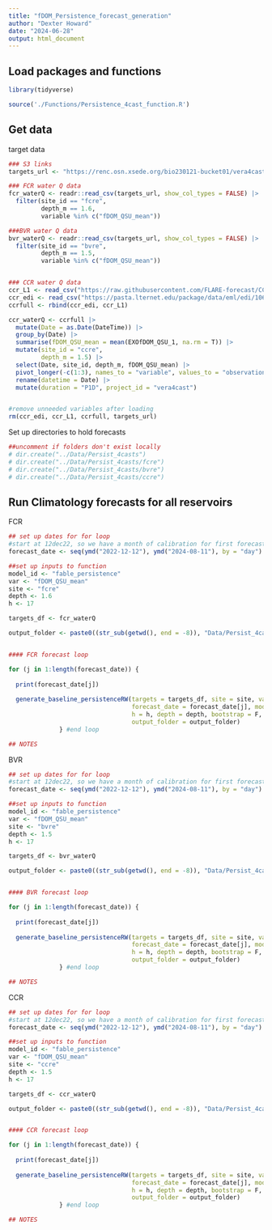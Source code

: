 ```yaml
---
title: "fDOM_Persistence_forecast_generation"
author: "Dexter Howard"
date: "2024-06-28"
output: html_document
---
```



## Load packages and functions 

```r
library(tidyverse)

source('./Functions/Persistence_4cast_function.R')

```


## Get data 

target data 
```r
### S3 links 
targets_url <- "https://renc.osn.xsede.org/bio230121-bucket01/vera4cast/targets/project_id=vera4cast/duration=P1D/daily-insitu-targets.csv.gz"

### FCR water Q data
fcr_waterQ <- readr::read_csv(targets_url, show_col_types = FALSE) |>
  filter(site_id == "fcre",
         depth_m == 1.6,
         variable %in% c("fDOM_QSU_mean"))

###BVR water Q data
bvr_waterQ <- readr::read_csv(targets_url, show_col_types = FALSE) |>
  filter(site_id == "bvre",
         depth_m == 1.5,
         variable %in% c("fDOM_QSU_mean"))


### CCR water Q data
ccr_L1 <- read_csv("https://raw.githubusercontent.com/FLARE-forecast/CCRE-data/ccre-dam-data-qaqc/ccre-waterquality_L1.csv")
ccr_edi <- read_csv("https://pasta.lternet.edu/package/data/eml/edi/1069/2/ea78dd541e089687af1f4c4b550bc9ca" )
ccrfull <- rbind(ccr_edi, ccr_L1)

ccr_waterQ <- ccrfull |> 
  mutate(Date = as.Date(DateTime)) |> 
  group_by(Date) |> 
  summarise(fDOM_QSU_mean = mean(EXOfDOM_QSU_1, na.rm = T)) |> 
  mutate(site_id = "ccre",
         depth_m = 1.5) |> 
  select(Date, site_id, depth_m, fDOM_QSU_mean) |> 
  pivot_longer(-c(1:3), names_to = "variable", values_to = "observation") |> 
  rename(datetime = Date) |> 
  mutate(duration = "P1D", project_id = "vera4cast")


#remove unneeded variables after loading
rm(ccr_edi, ccr_L1, ccrfull, targets_url)

```


Set up directories to hold forecasts

```r
##uncomment if folders don't exist locally
# dir.create("../Data/Persist_4casts")
# dir.create("../Data/Persist_4casts/fcre")
# dir.create("../Data/Persist_4casts/bvre")
# dir.create("../Data/Persist_4casts/ccre")

```


## Run Climatology forecasts for all reservoirs

FCR
```r
## set up dates for for loop
#start at 12dec22, so we have a month of calibration for first forecast and go to end of data set 
forecast_date <- seq(ymd("2022-12-12"), ymd("2024-08-11"), by = "day")

##set up inputs to function
model_id <- "fable_persistence"
var <- "fDOM_QSU_mean"
site <- "fcre"
depth <- 1.6
h <- 17

targets_df <- fcr_waterQ

output_folder <- paste0((str_sub(getwd(), end = -8)), "Data/Persist_4casts/fcre/", model_id, "_", site, "_")


#### FCR forecast loop

for (j in 1:length(forecast_date)) {
  
  print(forecast_date[j]) 
  
  generate_baseline_persistenceRW(targets = targets_df, site = site, var = var, 
                                  forecast_date = forecast_date[j], model_id = model_id, 
                                  h = h, depth = depth, bootstrap = F, 
                                  output_folder = output_folder)
              } #end loop

## NOTES

```



BVR

```r
## set up dates for for loop
#start at 12dec22, so we have a month of calibration for first forecast and go to end of data set 
forecast_date <- seq(ymd("2022-12-12"), ymd("2024-08-11"), by = "day")

##set up inputs to function
model_id <- "fable_persistence"
var <- "fDOM_QSU_mean"
site <- "bvre"
depth <- 1.5
h <- 17

targets_df <- bvr_waterQ

output_folder <- paste0((str_sub(getwd(), end = -8)), "Data/Persist_4casts/bvre/", model_id, "_", site, "_")


#### BVR forecast loop

for (j in 1:length(forecast_date)) {
  
  print(forecast_date[j]) 
  
  generate_baseline_persistenceRW(targets = targets_df, site = site, var = var, 
                                  forecast_date = forecast_date[j], model_id = model_id, 
                                  h = h, depth = depth, bootstrap = F, 
                                  output_folder = output_folder)
              } #end loop

## NOTES

```




CCR

```r
## set up dates for for loop
#start at 12dec22, so we have a month of calibration for first forecast and go to end of data set 
forecast_date <- seq(ymd("2022-12-12"), ymd("2024-08-11"), by = "day")

##set up inputs to function
model_id <- "fable_persistence"
var <- "fDOM_QSU_mean"
site <- "ccre"
depth <- 1.5
h <- 17

targets_df <- ccr_waterQ

output_folder <- paste0((str_sub(getwd(), end = -8)), "Data/Persist_4casts/ccre/", model_id, "_", site, "_")


#### CCR forecast loop

for (j in 1:length(forecast_date)) {
  
  print(forecast_date[j]) 
  
  generate_baseline_persistenceRW(targets = targets_df, site = site, var = var, 
                                  forecast_date = forecast_date[j], model_id = model_id, 
                                  h = h, depth = depth, bootstrap = F, 
                                  output_folder = output_folder)
              } #end loop

## NOTES

```







